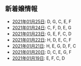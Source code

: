 新着嬢情報
----

- [2021年01月25日](/new/2021-01-25): D, G, C, E, F
- [2021年01月24日](/new/2021-01-24): C, F, D, E, G
- [2021年01月23日](/new/2021-01-23): G, E, F, C, D
- [2021年01月22日](/new/2021-01-22): H, D, E, C, F
- [2021年01月21日](/new/2021-01-21): H, E, G, D, F, C
- [2021年01月20日](/new/2021-01-20): D, C, E, G, F
- [2021年01月19日](/new/2021-01-19): E, F, C, D

